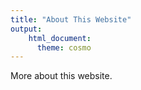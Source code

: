```yaml
---
title: "About This Website"
output: 
    html_document:
      theme: cosmo
---
```


More about this website.

